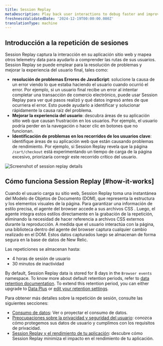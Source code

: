 ```yaml
---
title: Session Replay
metaDescription: Play back user interactions to debug faster and improve page performance.
freshnessValidatedDate: '2024-12-19T00:00:00.000Z'
translationType: machine
---
```


## Introducción a la repetición de sesiones

Session Replay captura la interacción en su aplicación sitio web y mapea otros telemetry data para ayudarlo a comprender las rutas de sus usuarios. Session Replay se puede emplear para la resolución de problemas y mejorar la experiencia del usuario final, tales como:

* **resolución de problemas Errores de JavaScript**: solucione la causa de un error viendo lo que estaba haciendo el usuario cuando ocurrió el error. Por ejemplo, si un usuario final recibe un error al intentar completar una transacción de comercio electrónico, puede usar Session Replay para ver qué pasos realizó y qué datos ingresó antes de que ocurriera el error. Esto puede ayudarlo a identificar y solucionar rápidamente la causa raíz del problema.
* **Mejorar la experiencia del usuario**: descubra áreas de su aplicación sitio web que causan frustración en los usuarios. Por ejemplo, el usuario podría perder en la navegación o hacer clic en botones que no funcionan.
* **Identificación de problemas en los recorridos de los usuarios clave**: identifique áreas de su aplicación web que están causando problemas de rendimiento. Por ejemplo, si Session Replay revela que la página `/cart/checkout` está experimentando un tiempo de carga de la página excesivo, priorizaría corregir este recorrido crítico del usuario.

<img title="Session replay details" alt="Screenshot of session replay details" src="/images/session_replay_player.webp" />

## Cómo funciona Session Replay [#how-it-works]

Cuando el usuario carga su sitio web, Session Replay toma una instantánea del Modelo de Objetos de Documento (DOM), que representa la estructura y los elementos visuales de la página. Para garantizar una información de estilo precisa, el agente del browser accede a sus archivos CSS . Luego, el agente integra estos estilos directamente en la grabación de la repetición, eliminando la necesidad de hacer referencia a archivos CSS externos durante la reproducción. A medida que el usuario interactúa con la página, una biblioteca dentro del agente del browser captura cualquier cambio realizado en el DOM. Estos datos capturados luego se almacenan de forma segura en la base de datos de New Relic.

Las repeticiones se almacenan hasta:

* 4 horas de sesión de usuario
* 30 minutos de inactividad

By default, Session Replay data is stored for 8 days in the `Browser events` namespace. To know more about default retention periods, refer to [data retention documentation](/docs/data-apis/manage-data/manage-data-retention/#retention-periods). To extend this retention period, you can either upgrade to [Data Plus](/docs/accounts/accounts-billing/new-relic-one-pricing-billing/data-ingest-billing/#data-prices) or [edit your retention settings](/docs/data-apis/manage-data/manage-data-retention/#adjust-retention).

Para obtener más detalles sobre la repetición de sesión, consulte las siguientes secciones:

* [Consumo de datos](/docs/browser/browser-monitoring/browser-pro-features/session-replay/additional-information/#data-consumption): Ver o proyectar el consumo de datos.
* [Preocupaciones sobre la privacidad y seguridad del usuario](/docs/browser/browser-monitoring/browser-pro-features/session-replay/additional-information/#data-security): conozca cómo protegemos sus datos de usuario y cumplimos con los requisitos de privacidad.
* [Session Replay y el rendimiento de tu aplicación](/docs/browser/browser-monitoring/browser-pro-features/session-replay/additional-information/#app-performance): descubre cómo Session Replay minimiza el impacto en el rendimiento de tu aplicación.